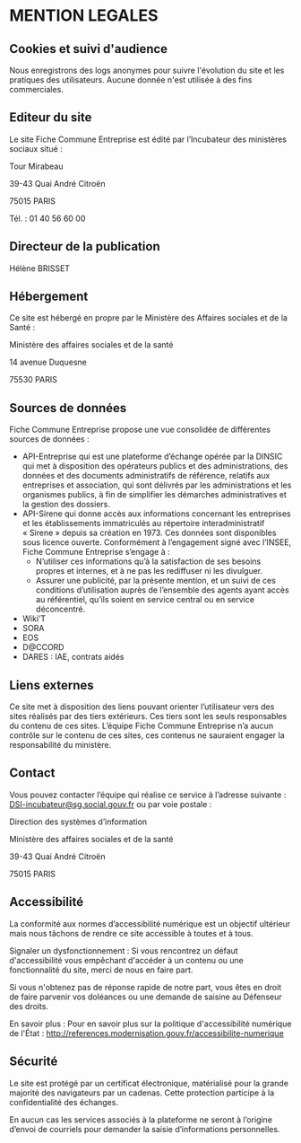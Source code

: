 # MENTION LEGALES

## Cookies et suivi d'audience

Nous enregistrons des logs anonymes pour suivre l'évolution du site et les pratiques des utilisateurs.
Aucune donnée n'est utilisée à des fins commerciales.

## Editeur du site

Le site Fiche Commune Entreprise est édité par l’Incubateur des ministères sociaux situé :

<div className="page__block">

Tour Mirabeau

39-43 Quai André Citroën

75015 PARIS

</div>

Tél. : 01 40 56 60 00

## Directeur de la publication

Hélène BRISSET

## Hébergement

Ce site est hébergé en propre par le Ministère des Affaires sociales et de la Santé :

<div className="page__block">

Ministère des affaires sociales et de la santé

14 avenue Duquesne

75530 PARIS

</div>

## Sources de données

Fiche Commune Entreprise propose une vue consolidée de différentes sources de données :

<div class="content">

- API-Entreprise qui est une plateforme d’échange opérée par la DINSIC qui met à disposition des opérateurs publics et des administrations, des données et des documents administratifs de référence, relatifs aux entreprises et association, qui sont délivrés par les administrations et les organismes publics, à fin de simplifier les démarches administratives et la gestion des dossiers.
- API-Sirene qui donne accès aux informations concernant les entreprises et les établissements immatriculés au répertoire interadministratif « Sirene » depuis sa création en 1973. Ces données sont disponibles sous licence ouverte. Conformément à l’engagement signé avec l’INSEE, Fiche Commune Entreprise s’engage à :
    - N’utiliser ces informations qu’à la satisfaction de ses besoins propres et internes, et à ne pas les rediffuser ni les divulguer.
    - Assurer une publicité, par la présente mention, et un suivi de ces conditions d’utilisation auprès de l’ensemble des agents ayant accès au référentiel, qu’ils soient en service central ou en service déconcentré.
- Wiki’T
- SORA
- EOS
- D@CCORD
- DARES : IAE, contrats aidés

</div>

## Liens externes

Ce site met à disposition des liens pouvant orienter l’utilisateur vers des sites réalisés par des tiers extérieurs. Ces tiers sont les seuls responsables du contenu de ces sites. L’équipe Fiche Commune Entreprise n’a aucun contrôle sur le contenu de ces sites, ces contenus ne sauraient engager la responsabilité du ministère.

## Contact

Vous pouvez contacter l’équipe qui réalise ce service à l’adresse suivante : DSI-incubateur@sg.social.gouv.fr  ou par voie postale :

<div className="page__block">

Direction des systèmes d’information

Ministère des affaires sociales et de la santé

39-43 Quai André Citroën

75015 PARIS

</div>

## Accessibilité

La conformité aux normes d’accessibilité numérique est un objectif ultérieur mais nous tâchons de rendre ce site accessible à toutes et à tous.

Signaler un dysfonctionnement : Si vous rencontrez un défaut d'accessibilité vous empêchant d'accéder à un contenu ou une fonctionnalité du site, merci de nous en faire part.

Si vous n'obtenez pas de réponse rapide de notre part, vous êtes en droit de faire parvenir vos doléances ou une demande de saisine au Défenseur des droits.

En savoir plus : Pour en savoir plus sur la politique d'accessibilité numérique de l'État : http://references.modernisation.gouv.fr/accessibilite-numerique

## Sécurité

Le site est protégé par un certificat électronique, matérialisé pour la grande majorité des navigateurs par un cadenas. Cette protection participe à la confidentialité des échanges.

En aucun cas les services associés à la plateforme ne seront à l’origine d’envoi de courriels pour demander la saisie d’informations personnelles.
